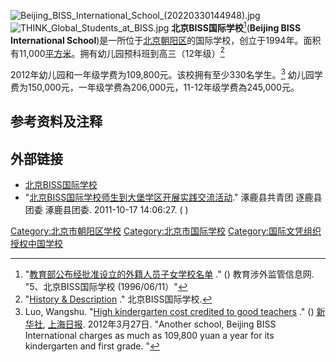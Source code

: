 {{coord|39.96900|116.39333|display=title}}
[[File:Beijing_BISS_International_School_(20220330144948).jpg|thumb]]
[[File:THINK_Global_Students_at_BISS.jpg|thumb]]
'''北京BISS国际学校'''<ref>"[http://www.jsj.edu.cn/index.php/default/news/index/24 教育部公布经批准设立的外籍人员子女学校名单] {{WebCite|url=https://www.webcitation.org/6HVTRKfaF?url=http://www.jsj.edu.cn/index.php/default/news/index/24 |date=20130620023740 |dateformat=iso }}." () 教育涉外监管信息网. "5、北京BISS国际学校 (1996/06/11）"</ref>('''Beijing BISS International School''')是一所位于[[北京|北京]][[朝阳区_(北京)|朝阳区]]的国际学校，创立于1994年。面积有11,000[[平方米|平方米]]。拥有幼儿园预科班到高三（12年级）<ref>"[http://www.biss.com.cn/about/01/2.html History & Description] {{Wayback|url=http://www.biss.com.cn/about/01/2.html |date=20130816222742 }}." 北京BISS国际学校.</ref>

2012年幼儿园和一年级学费为109,800元。该校拥有至少330名学生。<ref name=LuoWangshuteachers>Luo, Wangshu. "[http://www.shanghaidaily.com/article/article_xinhua.asp?id=60072 High kindergarten cost credited to good teachers] {{WebCite|url=https://www.webcitation.org/6HVWYBCqb?url=http://www.shanghaidaily.com/article/article_xinhua.asp?id=60072 |date=20130620032510 |dateformat=iso }}." () [[新华社|新华社]], [[上海日报|上海日报]]. 2012年3月27日. "Another school, Beijing BISS International charges as much as 109,800 yuan a year for its kindergarten and first grade. "</ref> 幼儿园学费为150,000元，一年级学费為206,000元，11-12年级学费為245,000元。

==参考资料及注释==
{{reflist}}

==外部链接==
* [http://www.biss.com.cn/ 北京BISS国际学校] {{Wayback|url=http://www.biss.com.cn/ |date=20201125075014 }} {{en}}
* "[http://www.zjktsw.gov.cn/zlx/article/qcfc/2011-10-17/BeiJing-BISS-GuoJiHuaJiaoShiShengDaoDaBaoHuaGouKaiZhanShiJianJiaoLiuGuoDong.htm 北京BISS国际学校师生到大堡学区开展实践交流活动]." 涿鹿县共青团 逐鹿县团委 涿鹿县团委. 2011-10-17 14:06:27. ( {{WebCite|url=https://www.webcitation.org/6HVkmcOra?url=http://www.zjktsw.gov.cn/zlx/article/qcfc/2011-10-17/BeiJing-BISS-GuoJiHuaJiaoShiShengDaoDaBaoHuaGouKaiZhanShiJianJiaoLiuGuoDong.htm |date=20130620070229 |dateformat=iso }})
{{在北京的国际学校}}
[[Category:北京市朝阳区学校|Category:北京市朝阳区学校]]
[[Category:北京市国际学校|Category:北京市国际学校]]
[[Category:国际文凭组织授权中国学校|Category:国际文凭组织授权中国学校]]